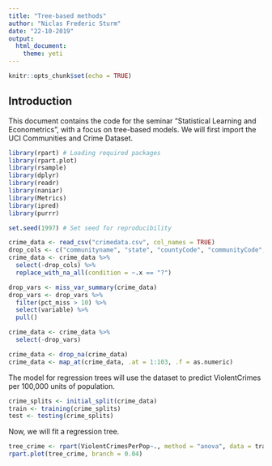 ```yaml
---
title: "Tree-based methods"
author: "Niclas Frederic Sturm"
date: "22-10-2019"
output:
  html_document:
    theme: yeti
---
```


```r
knitr::opts_chunk$set(echo = TRUE)
```

## Introduction

This document contains the code for the seminar "Statistical Learning and Econometrics", with a focus on tree-based models. We will first import the UCI Communities and Crime Dataset.

```r
library(rpart) # Loading required packages
library(rpart.plot)
library(rsample)
library(dplyr)
library(readr)
library(naniar)
library(Metrics)
library(ipred)
library(purrr)

set.seed(1997) # Set seed for reproducibility

crime_data <- read_csv("crimedata.csv", col_names = TRUE)
drop_cols <- c("communityname", "state", "countyCode", "communityCode", "fold", "murdPerPop", "rapesPerPop", "robbbPerPop", "assaultPerPop", "burglPerPop", "larcPerPop", "autoTheftPerPop", "arsonsPerPop", "nonViolPerPop", "murders", "rapes", "robberies", "assaults", "burglaries", "larcenies", "autoTheft", "arsons")
crime_data <- crime_data %>%
  select(-drop_cols) %>%
  replace_with_na_all(condition = ~.x == "?")

drop_vars <- miss_var_summary(crime_data)
drop_vars <- drop_vars %>%
  filter(pct_miss > 10) %>%
  select(variable) %>%
  pull()

crime_data <- crime_data %>%
  select(-drop_vars)

crime_data <- drop_na(crime_data)
crime_data <- map_at(crime_data, .at = 1:103, .f = as.numeric)
```

The model for regression trees will use the dataset to predict ViolentCrimes per 100,000 units of population. 

```r
crime_splits <- initial_split(crime_data)
train <- training(crime_splits)
test <- testing(crime_splits)
```

Now, we will fit a regression tree.

```r
tree_crime <- rpart(ViolentCrimesPerPop~., method = "anova", data = train)
rpart.plot(tree_crime, branch = 0.04)
```

